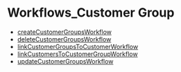 
# Workflows\_Customer Group

- [createCustomerGroupsWorkflow](../Workflows_Customer_Group/functions/core_flows.Customer_Group.Workflows_Customer_Group.createCustomerGroupsWorkflow/page.mdx)
- [deleteCustomerGroupsWorkflow](../Workflows_Customer_Group/functions/core_flows.Customer_Group.Workflows_Customer_Group.deleteCustomerGroupsWorkflow/page.mdx)
- [linkCustomerGroupsToCustomerWorkflow](../Workflows_Customer_Group/functions/core_flows.Customer_Group.Workflows_Customer_Group.linkCustomerGroupsToCustomerWorkflow/page.mdx)
- [linkCustomersToCustomerGroupWorkflow](../Workflows_Customer_Group/functions/core_flows.Customer_Group.Workflows_Customer_Group.linkCustomersToCustomerGroupWorkflow/page.mdx)
- [updateCustomerGroupsWorkflow](../Workflows_Customer_Group/functions/core_flows.Customer_Group.Workflows_Customer_Group.updateCustomerGroupsWorkflow/page.mdx)
